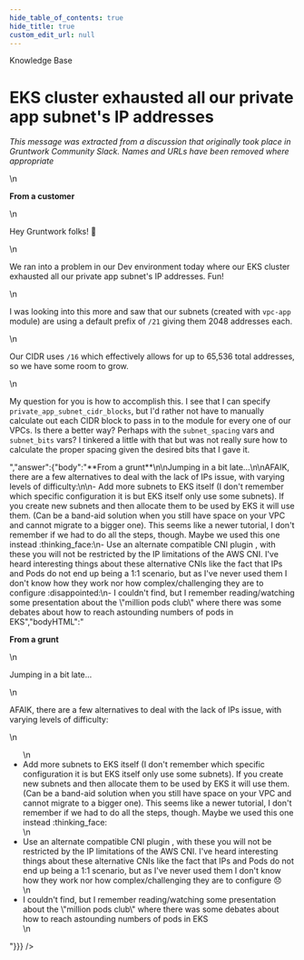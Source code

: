 ```yaml
---
hide_table_of_contents: true
hide_title: true
custom_edit_url: null
---
```



<head>
  <link rel="canonical" href="https://github.com/gruntwork-io/knowledge-base/discussions/12" />
</head>

<CenterLayout>
<span className="searchCategory">Knowledge Base</span>
<h1>EKS cluster exhausted all our private app subnet&apos;s IP addresses</h1>
<GitHub discussion={{"id":"MDEwOkRpc2N1c3Npb24zNTQxNzM0","number":12,"author":{"login":"gruntwork-support"},"title":"EKS cluster exhausted all our private app subnet's IP addresses","body":"_This message was extracted from a discussion that originally took place in Gruntwork Community Slack. Names and URLs have been removed where appropriate_\n\n**From a customer**\n\nHey Gruntwork folks! :wave:\n\nWe ran into a problem in our Dev environment today where our EKS cluster exhausted all our private app subnet's IP addresses. Fun!\n\nI was looking into this more and saw that our subnets (created with `vpc-app` module) are using a default prefix of `/21` giving them 2048 addresses each.\n\nOur CIDR uses `/16` which effectively allows for up to 65,536 total addresses, so we have some room to grow.\n\nMy question for you is how to accomplish this. I see that I can specify `private_app_subnet_cidr_blocks`, but I'd rather not have to manually calculate out each CIDR block to pass in to the module for every one of our VPCs. Is there a better way? Perhaps with the `subnet_spacing` vars and `subnet_bits` vars? I tinkered a little with that but was not really sure how to calculate the proper spacing given the desired bits that I gave it.","bodyHTML":"<p dir=\"auto\"><em>This message was extracted from a discussion that originally took place in Gruntwork Community Slack. Names and URLs have been removed where appropriate</em></p>\n<p dir=\"auto\"><strong>From a customer</strong></p>\n<p dir=\"auto\">Hey Gruntwork folks! <g-emoji class=\"g-emoji\" alias=\"wave\" fallback-src=\"https://github.githubassets.com/images/icons/emoji/unicode/1f44b.png\">👋</g-emoji></p>\n<p dir=\"auto\">We ran into a problem in our Dev environment today where our EKS cluster exhausted all our private app subnet's IP addresses. Fun!</p>\n<p dir=\"auto\">I was looking into this more and saw that our subnets (created with <code class=\"notranslate\">vpc-app</code> module) are using a default prefix of <code class=\"notranslate\">/21</code> giving them 2048 addresses each.</p>\n<p dir=\"auto\">Our CIDR uses <code class=\"notranslate\">/16</code> which effectively allows for up to 65,536 total addresses, so we have some room to grow.</p>\n<p dir=\"auto\">My question for you is how to accomplish this. I see that I can specify <code class=\"notranslate\">private_app_subnet_cidr_blocks</code>, but I'd rather not have to manually calculate out each CIDR block to pass in to the module for every one of our VPCs. Is there a better way? Perhaps with the <code class=\"notranslate\">subnet_spacing</code> vars and <code class=\"notranslate\">subnet_bits</code> vars? I tinkered a little with that but was not really sure how to calculate the proper spacing given the desired bits that I gave it.</p>","answer":{"body":"**From a grunt**\n\nJumping in a bit late...\n\nAFAIK, there are a few alternatives to deal with the lack of IPs issue, with varying levels of difficulty:\n\n- Add more subnets to EKS itself (I don't remember which specific configuration it is but EKS itself only use some subnets). If you create new subnets and then allocate them to be used by EKS it will use them. (Can be a band-aid solution when you still have space on your VPC and cannot migrate to a bigger one). This seems like a newer tutorial, I don't remember if we had to do all the steps, though. Maybe we used this one instead :thinking_face:\n- Use an alternate compatible CNI plugin , with these you will not be restricted by the IP limitations of the  AWS CNI. I've heard interesting things about these alternative CNIs like the fact that IPs and Pods do not end up being a 1:1 scenario, but as I've never used them I don't know how they work nor how complex/challenging they are to configure :disappointed:\n- I couldn't find, but I remember reading/watching some presentation about the \"million pods club\" where there was some debates about how to reach astounding numbers of pods in EKS","bodyHTML":"<p dir=\"auto\"><strong>From a grunt</strong></p>\n<p dir=\"auto\">Jumping in a bit late...</p>\n<p dir=\"auto\">AFAIK, there are a few alternatives to deal with the lack of IPs issue, with varying levels of difficulty:</p>\n<ul dir=\"auto\">\n<li>Add more subnets to EKS itself (I don't remember which specific configuration it is but EKS itself only use some subnets). If you create new subnets and then allocate them to be used by EKS it will use them. (Can be a band-aid solution when you still have space on your VPC and cannot migrate to a bigger one). This seems like a newer tutorial, I don't remember if we had to do all the steps, though. Maybe we used this one instead :thinking_face:</li>\n<li>Use an alternate compatible CNI plugin , with these you will not be restricted by the IP limitations of the  AWS CNI. I've heard interesting things about these alternative CNIs like the fact that IPs and Pods do not end up being a 1:1 scenario, but as I've never used them I don't know how they work nor how complex/challenging they are to configure <g-emoji class=\"g-emoji\" alias=\"disappointed\" fallback-src=\"https://github.githubassets.com/images/icons/emoji/unicode/1f61e.png\">😞</g-emoji></li>\n<li>I couldn't find, but I remember reading/watching some presentation about the \"million pods club\" where there was some debates about how to reach astounding numbers of pods in EKS</li>\n</ul>"}}} />

</CenterLayout>
  

<!-- ##DOCS-SOURCER-START
{
  "sourcePlugin": "github-discussions",
  "hash": "08156227b8be1d81d9d4f7dc262cca2a"
}
##DOCS-SOURCER-END -->
